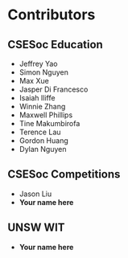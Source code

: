 # Contributors

## CSESoc Education
- Jeffrey Yao
- Simon Nguyen
- Max Xue
- Jasper Di Francesco
- Isaiah Iliffe
- Winnie Zhang
- Maxwell Phillips
- Tine Makumbirofa
- Terence Lau
- Gordon Huang
- Dylan Nguyen

## CSESoc Competitions

- Jason Liu
- **Your name here**

## UNSW WIT

- **Your name here**
